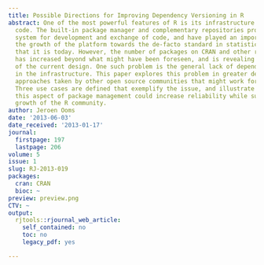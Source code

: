 ```yaml
---
title: Possible Directions for Improving Dependency Versioning in R
abstract: One of the most powerful features of R is its infrastructure for contributed
  code. The built-in package manager and complementary repositories provide a great
  system for development and exchange of code, and have played an important role in
  the growth of the platform towards the de-facto standard in statistical computing
  that it is today. However, the number of packages on CRAN and other repositories
  has increased beyond what might have been foreseen, and is revealing some limitations
  of the current design. One such problem is the general lack of dependency versioning
  in the infrastructure. This paper explores this problem in greater detail, and suggests
  approaches taken by other open source communities that might work for R as well.
  Three use cases are defined that exemplify the issue, and illustrate how improving
  this aspect of package management could increase reliability while supporting further
  growth of the R community.
author: Jeroen Ooms
date: '2013-06-03'
date_received: '2013-01-17'
journal:
  firstpage: 197
  lastpage: 206
volume: 5
issue: 1
slug: RJ-2013-019
packages:
  cran: CRAN
  bioc: ~
preview: preview.png
CTV: ~
output:
  rjtools::rjournal_web_article:
    self_contained: no
    toc: no
    legacy_pdf: yes

---
```

